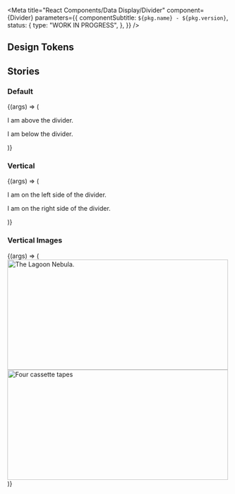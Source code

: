 
<Meta
  title="React Components/Data Display/Divider"
  component={Divider}
  parameters={{
    componentSubtitle: `${pkg.name} - ${pkg.version}`,
    status: {
      type: "WORK IN PROGRESS",
    },
  }}
/>

<Description markdown={readme} />

## Design Tokens

<DesignTokenDocBlock categoryName="Divider" viewType="table" />

## Stories

### Default

<Canvas>
  <Story
    name="Default"
    args={{
      orientation: "horizontal",
    }}
  >
    {(args) => (
      <div>
        <p>I am above the divider.</p>
        <Divider {...args} />
        <p>I am below the divider.</p>
      </div>
    )}
  </Story>
</Canvas>

### Vertical

<Canvas>
  <Story
    name="Vertical"
    args={{
      orientation: "vertical",
    }}
  >
    {(args) => (
      <div style={{ display: "flex" }}>
        <p>I am on the left side of the divider.</p>
        <Divider {...args} />
        <p>I am on the right side of the divider.</p>
      </div>
    )}
  </Story>
</Canvas>

### Vertical Images

<Canvas>
  <Story
    name="Vertical Images"
    args={{
      orientation: "vertical",
    }}
  >
    {(args) => (
      <div style={{ display: "flex" }}>
        <img
          alt="The Lagoon Nebula."
          src="https://upload.wikimedia.org/wikipedia/commons/thumb/c/c4/Lagoon_Nebula.jpg/1024px-Lagoon_Nebula.jpg"
          width="500"
          height="250"
        />
        <Divider {...args} />
        <img
          alt="Four cassette tapes"
          src="https://upload.wikimedia.org/wikipedia/en/thumb/e/ed/Demos.jpg/1200px-Demos.jpg"
          width="500"
          height="250"
        />
      </div>
    )}
  </Story>
</Canvas>
